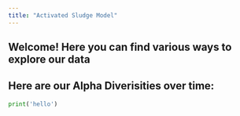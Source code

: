```yaml
---
title: "Activated Sludge Model"
---
```


## Welcome! Here you can find various ways to explore our data
## Here are our Alpha Diverisities over time:


```python
print('hello')
```


